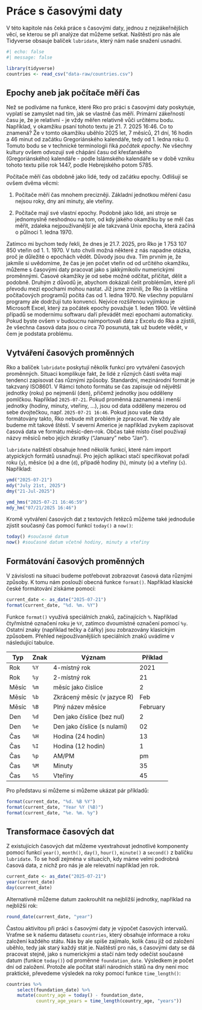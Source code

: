 # Práce s časovými daty

V této kapitole nás čeká práce s časovými daty, jednou z nejzákeřnějších věcí, se kterou se při analýze dat můžeme setkat. Naštěstí pro nás ale Tidyverse obsauje balíček `lubridate`, který nám naše snažení usnadní.

```r
#| echo: false
#| message: false

library(tidyverse)
countries <- read_csv("data-raw/countries.csv")
```

## Epochy aneb jak počítače měří čas

Než se podíváme na funkce, které Rko pro práci s časovými daty poskytuje, vyplatí se zamyslet nad tím, jak se vlastně čas měří. Primární zákeřností času je, že je relativní - je vždy měřen relativně vůči určitému bodu. Například, v okamžiku psaní tohoto textu je 21. 7. 2025 16:46. Co to znamená? Že v tomto okamžiku uběhlo 2025 let, 7 měsíců, 21 dní, 16 hodin a 46 minut od začátku Gregoriánského kalendáře, tedy od 1. ledna roku 0. Tomuto bodu se v technické terminologii říká *počátek epochy*. Ne všechny kultury ovšem odvozují své chápání času od křesťanského (Gregoriánského) kalendáře - podle Islámského kalendáře se v době vzniku tohoto textu píše rok 1447, podle Hebrejského potom 5785.

Počítače měří čas obdobně jako lidé, tedy od začátku epochy. Odlišují se ovšem dvěma věcmi:

1.  Počítače měří čas mnohem precizněji. Základní jednotkou měření času nejsou roky, dny ani minuty, ale vteřiny.

2.  Počítače mají své vlastní epochy. Podobně jako lidé, ani stroje se jednomyslně neshodnou na tom, od kdy jakého okamžiku by se měl čas měřit, zdaleka nejpoužívanější je ale takzvaná Unix epocha, která začíná o půlnoci 1. ledna 1970.

Zatímco mi bychom tedy řekli, že dnes je 21.7. 2025, pro Rko je 1 753 107 850 vteřin od 1. 1. 1970. V tuto chvíli možná některé z nás napadne otázka, proč je důležité o epochách vědět. Důvody jsou dva. Tím prvním je, že jakmile si uvědomíme, že čas je jen počet vteřin od od určitého okamžiku, můžeme s časovými daty pracovat jako s jakkýmikoliv numerickými proměnnými. Časové okamžiky je od sebe možné odčítat, přičítat, dělit a podobně. Druhým z důvodů je, abychom dokázali čelit problémům, které při převodu mezi epochami mohou nastat. Již jsme zmínili, že Rko (a většina počítačových programů) počítá čas od 1. ledna 1970. Ne všechny populární programy ale dodržují tuto konvenci. Nejvíce rozšířenou vyjímkou je Microsoft Excel, který za počátek epochy považuje 1. leden 1900. Ve většině případů se modernímu softwaru daří převádět mezi epochami automaticky. Pokud byste ovšem v budoucnu naimportovali data z Excelu do Rka a zjistili, že všechna časová data jsou o circa 70 posunutá, tak už budete vědět, v čem je podstata problému.

## Vytváření časových proměnných

Rko a balíček `lubridate` poskytují několik funkcí pro vytváření časových proměnných. Situaci komplikuje fakt, že lidé z různých částí světa mají tendenci zapisovat čas různými způsoby. Standardní, mezinárodní formát je takzvaný ISO8601. V Rámci tohoto formátu se čas zapisuje od nějvětší jednotky (roku) po nejmenší (den), přičemž jednotky jsou odděleny pomlčkou. Například `2025-07-21`. Pokud proměnná zaznamená i menší jednotky (hodiny, minuty, vteřiny, ...), jsou od data odděleny mezerou od sebe dvojtečkou, např. `2025-07-21 16:46`. Pokud jsou vaše data formátovány takto, Rko nebude mít problém je zpracovat. Ne vždy ale budeme mít takové štěstí. V severní Americe je například zvykem zapisovat časová data ve formátu měsíc-den-rok. Občas také místo čísel používají názvy měsíců nebo jejich zkratky ("January" nebo "Jan").

`lubridate` naštěstí obsahuje hned několik funkcí, které nám import atypických formátů usnaďnují. Pro jejich aplikaci stačí specifikovat pořadí roku (`y`), měsíce (`m`) a dne (`d`), případě hodiny (`h`), minuty (`m`) a vteřiny (`s`). Například:

```r
ymd("2025-07-21")
mdy("July 21st, 2025")
dmy("21-Jul-2025")

ymd_hms("2025-07-21 16:46:59")
mdy_hm("07/21/2025 16:46")
```

Kromě vytváření časových dat z textových řetězců můžeme také jednoduše zjistit současný čas pomocí funkcí `today()` a `now()`:

```r
today() #současné datum
now() #současné datum včetně hodiny, minuty a vteřiny
```

## Formátování časových proměnných

V závislosti na situaci budeme potřebovat zobrazovat časová data různými způsoby. K tomu nám poslouží obecná funkce `format()`. Například klasické české formátování získáme pomocí:

```r
current_date <- as_date("2025-07-21")
format(current_date, "%d. %m. %Y")
```

Funkce `format()` využívá speciálních znaků, začínajících `%`. Například čtyřmístné označení roku je `%Y`, zatímco dvoumístné označení pomocí `%y`. Ostatní znaky (například tečky a čářky) jsou zobrazovány klasickým způsobem. Přehled nejpoužívanějších speciálních znaků uvádíme v následující tabulce.

| Typ   | Znak | Význam                      | Příklad  |
|-------|------|-----------------------------|----------|
| Rok   | `%Y` | 4-místný rok                | 2021     |
| Rok   | `%y` | 2-místný rok                | 21       |
| Měsíc | `%m` | měsíc jako čislice          | 2        |
| Měsíc | `%b` | Zkrácený měsíc (v jazyce R) | Feb      |
| Měsíc | `%B` | Plný název měsíce           | February |
| Den   | `%d` | Den jako číslice (bez nul)  | 2        |
| Den   | `%e` | Den jako číslice (s nulami) | 02       |
| Čas   | `%H` | Hodina (24 hodin)           | 13       |
| Čas   | `%I` | Hodina (12 hodin)           | 1        |
| Čas   | `%p` | AM/PM                       | pm       |
| Čas   | `%M` | Minuty                      | 35       |
| Čas   | `%S` | Vteřiny                     | 45       |

Pro představu si můžeme si můžeme ukázat pár příkladů:

```r
format(current_date, "%d. %B %Y")
format(current_date, "Year %Y (%B)")
format(current_date, "%e. %m. %y")
```

## Transformace časových dat

Z existujících časových dat můžeme vyextrahovat jednotlivé komponenty pomocí funkcí `year()`, `month()`, `day()`, `hour()`, `minute()` a `second()` z balíčku `lubridate`. To se hodí zejména v situacích, kdy máme velmi podrobná časová data, z nichž pro nás je ale relevatní například jen rok.

```r
current_date <- as_date("2025-07-21")
year(current_date)
day(current_date)
```

Alternativně můžeme datum zaokrouhlit na nejbližší jednotky, například na nejbližší rok:

```r
round_date(current_date, "year")
```

Častou aktivitou při práci s časovými daty je výpočet časových intervalů. Vraťme se k našemu datasetu `countries`, který obsahuje informace a roku založení každého státu. Nás by ale spíše zajímalo, kolik času již od založení uběhlo, tedy jak starý každý stát je. Naštěstí pro nás, s časovými daty se dá pracovat stejně, jako s numerickými a stačí nám tedy odečíst současné datum (funkce `today()`) od proměnné `foundation_date`. Výsledkem je počet dní od založení. Protože ale počítat stáří národních států na dny není moc praktické, převedeme výsledek na roky pomocí funkce `time_length()`:

```r
countries %>%
    select(foundation_date) %>%
    mutate(country_age = today() - foundation_date,
           country_age_years = time_length(country_age, "years"))
```